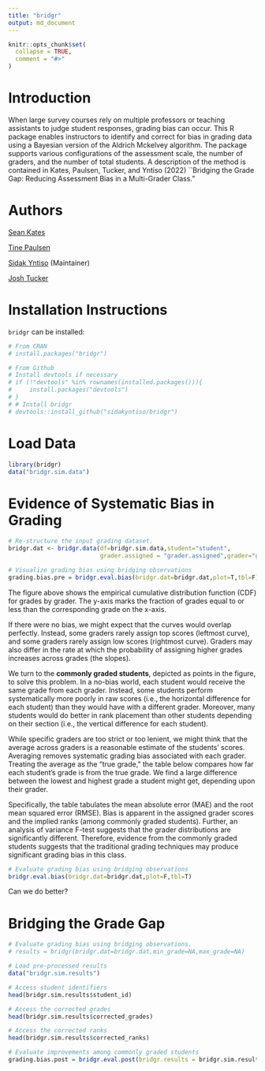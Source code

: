 ```yaml
---
title: "bridgr"
output: md_document
---
```


```r
knitr::opts_chunk$set(
  collapse = TRUE,
  comment = "#>"
)
```

# Introduction

When large survey courses rely on multiple professors or teaching assistants to judge student responses, grading bias can occur. This R package enables instructors to identify and correct for bias in grading data using a Bayesian version of the Aldrich Mckelvey algorithm. The package supports various configurations of the assessment scale, the number of graders, and the number of total students. A description of the method is contained in Kates, Paulsen, Tucker, and Yntiso (2022) ``Bridging the Grade Gap: Reducing  Assessment Bias in a Multi-Grader Class."

# Authors

[Sean Kates](https://wp.nyu.edu/seankates/) 

[Tine Paulsen](https://www.tinepaulsen.com) 

[Sidak Yntiso](https://sidakyntiso.github.io/) (Maintainer)

[Josh Tucker](https://wp.nyu.edu/fas-joshuatucker/) 

# Installation Instructions

`bridgr` can be installed:

```r
# From CRAN
# install.packages("bridgr")

# From Github
# Install devtools if necessary
# if (!"devtools" %in% rownames(installed.packages())){
#     install.packages("devtools")
# }
# # Install bridgr
# devtools::install_github("sidakyntiso/bridgr")
```


# Load Data

```r
library(bridgr)
data("bridgr.sim.data")
```


# Evidence of Systematic Bias in Grading

```r
# Re-structure the input grading dataset.
bridgr.dat <- bridgr.data(df=bridgr.sim.data,student="student",
                          grader.assigned = "grader.assigned",grader="grader",grade="grade")

# Visualize grading bias using bridging observations
grading.bias.pre = bridgr.eval.bias(bridgr.dat=bridgr.dat,plot=T,tbl=F)
```



The figure above shows the empirical cumulative distribution function (CDF) for grades by grader. The y-axis marks the fraction of grades equal to or less than the corresponding grade on the x-axis. 

If there were no bias, we might expect that the curves would overlap perfectly. Instead, some graders rarely assign top scores (leftmost curve), and some graders rarely assign low scores (rightmost curve). Graders may also differ in the rate at which the probability of assigning higher grades increases across grades (the slopes). 

We turn to the **commonly graded students**, depicted as points in the figure, to solve this problem. In a no-bias world, each student would receive the same grade from each grader. Instead, some students perform systematically more poorly in raw scores (i.e., the horizontal difference for each student) than they would have with a different grader. Moreover, many students would do better in rank placement than other students depending on their section (i.e., the vertical difference for each student).

While specific graders are too strict or too lenient, we might think that the average across graders is a reasonable estimate of the students' scores. Averaging removes systematic grading bias associated with each grader. Treating the average as the "true grade," the table below compares how far each student's grade is from the true grade. We find a large difference between the lowest and highest grade a student might get, depending upon their grader. 


Specifically, the table tabulates the mean absolute error (MAE) and the root mean squared error (RMSE). Bias is apparent in the assigned grader scores and the implied ranks (among commonly graded students). Further, an analysis of variance F-test suggests that the grader distributions are significantly different. Therefore, evidence from the commonly graded students suggests that the traditional grading techniques may produce significant grading bias in this class.

```r
# Evaluate grading bias using bridging observations
bridgr.eval.bias(bridgr.dat=bridgr.dat,plot=F,tbl=T)
```

Can we do better? 

# Bridging the Grade Gap

```r
# Evaluate grading bias using bridging observations.
# results = bridgr(bridgr.dat=bridgr.dat,min_grade=NA,max_grade=NA)

# Load pre-processed results
data("bridgr.sim.results")

# Access student identifiers
head(bridgr.sim.results$student_id)

# Access the corrected grades
head(bridgr.sim.results$corrected_grades)

# Access the corrected ranks
head(bridgr.sim.results$corrected_ranks)
```

```r
# Evaluate improvements among commonly graded students
grading.bias.post = bridgr.eval.post(bridgr.results = bridgr.sim.results,plot = T, tbl = F)
```
